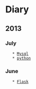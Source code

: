 = Diary =

== 2013 ==

=== July ===
    * [[2013-07-02|Mysql]]
    * [[2013-07-01|python]]

=== June ===
    * [[2013-06-30|Flask]]

